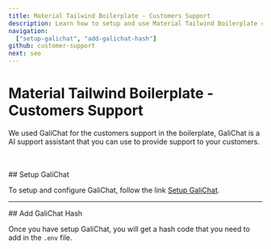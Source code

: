 ```yaml
---
title: Material Tailwind Boilerplate - Customers Support
description: Learn how to setup and use Material Tailwind Boilerplate customers support with GaliChat.
navigation:
  ["setup-galichat", "add-galichat-hash"]
github: customer-support
next: seo
---
```


# Material Tailwind Boilerplate - Customers Support

We used GaliChat for the customers support in the boilerplate, GaliChat is a AI support assistant that you can use to provide support to your customers.

<br />
<br />

<DocsTitle href="setup-galichat">
## Setup GaliChat
</DocsTitle>

To setup and configure GaliChat, follow the link [Setup GaliChat](https://www.galichat.com/getting-started#5---embed-the-chatbot-on-your-website).

---

<DocsTitle href="add-galichat-hash">
## Add GaliChat Hash
</DocsTitle>

Once you have setup GaliChat, you will get a hash code that you need to add in the `.env` file.
